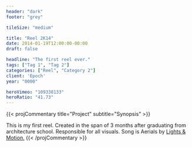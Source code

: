 ```yaml
---
header: "dark"
footer: "grey"

tileSize: "medium"

title: "Reel 2K14"
date: 2014-01-19T12:00:00-00:00
draft: false

headline: "The first reel ever."
tags: ["Tag 1", "Tag 2"]
categories: ["Reel", "Category 2"]
client: 'Epoch'
year: "0000"

heroVimeo: "109338133"
heroRatio: "41.73"
---
```


<!--commentary-->{{< projCommentary title="Project" subtitle="Synopsis" >}}
This is my first reel. Created in the span of 3 months after graduating from architecture school. Responsible for all visuals. Song is Aerials by <a class="link link--loud" href="http://www.lightsandmotion.com/">Lights & Motion.</a>
{{< /projCommentary >}}